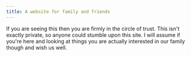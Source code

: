 ```yaml
---
title: A website for family and friends
---
```


If you are seeing this then you are firmly in the circle of trust.
This isn't exactly private, so anyone could stumble upon this site.
I will assume if you're here and looking at things you are actually 
interested in our family though and wish us well. 